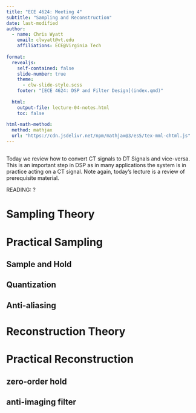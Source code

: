 ```yaml
---
title: "ECE 4624: Meeting 4"
subtitle: "Sampling and Reconstruction"
date: last-modified
author:
  - name: Chris Wyatt
    email: clwyatt@vt.edu
    affiliations: ECE@Virginia Tech
    
format: 
  revealjs:
    self-contained: false
    slide-number: true
    theme: 
      - clw-slide-style.scss
    footer: "[ECE 4624: DSP and Filter Design](index.qmd)"
    
  html:
    output-file: lecture-04-notes.html
    toc: false
    
html-math-method:
  method: mathjax
  url: "https://cdn.jsdelivr.net/npm/mathjax@3/es5/tex-mml-chtml.js"   
---
```


## 

Today we review how to convert CT signals to DT Signals and vice-versa. This is an important step in DSP as in many applications the system is in practice acting on a CT signal. Note again, today's lecture is a review of prerequisite material.


READING: ?

# Sampling Theory

# Practical Sampling

## Sample and Hold

## Quantization

## Anti-aliasing

# Reconstruction Theory

# Practical Reconstruction

## zero-order hold

## anti-imaging filter

